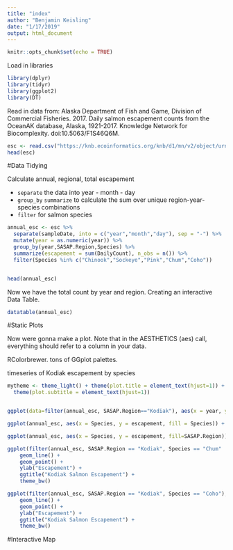 ```yaml
---
title: "index"
author: "Benjamin Keisling"
date: "1/17/2019"
output: html_document
---
```


```r
knitr::opts_chunk$set(echo = TRUE)
```

Load in libraries
```r
library(dplyr)
library(tidyr)
library(ggplot2)
library(DT)
```

Read in data from: Alaska Department of Fish and Game, Division of Commercial Fisheries. 2017. Daily salmon escapement counts from the OceanAK database, Alaska, 1921-2017. Knowledge Network for Biocomplexity. doi:10.5063/F1S46Q6M.

```r
esc <- read.csv("https://knb.ecoinformatics.org/knb/d1/mn/v2/object/urn%3Auuid%3Af119a05b-bbe7-4aea-93c6-85434dcb1c5e", stringsAsFactors = F)
head(esc)
```

#Data Tidying

Calculate annual, regional, total escapement

* `separate` the data into year - month - day
* `group_by` `summarize` to calculate the sum over unique region-year-species combinations
* `filter` for salmon species

```r
annual_esc <- esc %>% 
  separate(sampleDate, into = c("year","month","day"), sep = "-") %>% 
  mutate(year = as.numeric(year)) %>% 
  group_by(year,SASAP.Region,Species) %>%
  summarize(escapement = sum(DailyCount), n_obs = n()) %>% 
  filter(Species %in% c("Chinook","Sockeye","Pink","Chum","Coho"))


head(annual_esc)
```

Now we have the total count by year and region. Creating an interactive Data Table.

```r
datatable(annual_esc)
```




#Static Plots

Now were gonna make a plot. Note that in the AESTHETICS (aes) call, everything should refer to a column in your data.

RColorbrewer. tons of GGplot palettes.

timeseries of Kodiak escapement by species
```r

mytheme <- theme_light() + theme(plot.title = element_text(hjust=1)) + 
  theme(plot.subtitle = element_text(hjust=1))


ggplot(data=filter(annual_esc, SASAP.Region=="Kodiak"), aes(x = year, y=escapement, color=Species)) + geom_line() + geom_point() + ylab(expression(Escapement~(number~of~fish)~W/m^2)) + xlab("Year") + ggtitle("Kodiak Salmon Escapement","Organized by Species") + mytheme

```


```r

ggplot(annual_esc, aes(x = Species, y = escapement, fill = Species)) + geom_col()

```

```r

ggplot(annual_esc, aes(x = Species, y = escapement, fill=SASAP.Region)) + geom_col()

```




```r
ggplot(filter(annual_esc, SASAP.Region == "Kodiak", Species == "Chum" | Species == "Coho" | Species == "Chinook"), aes(x = year, y = escapement, color = Species)) + 
    geom_line() +
    geom_point() +
    ylab("Escapement") +
    ggtitle("Kodiak Salmon Escapement") +
    theme_bw()
```


```r
ggplot(filter(annual_esc, SASAP.Region == "Kodiak", Species == "Coho"), aes(x = year, y = escapement, color = escapement)) + 
    geom_line() +
    geom_point() +
    ylab("Escapement") +
    ggtitle("Kodiak Salmon Escapement") +
    theme_bw()
```

#Interactive Map
